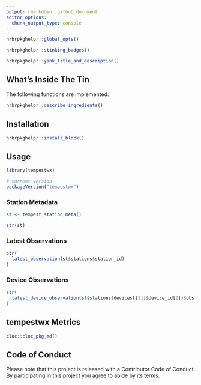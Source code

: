 ```yaml
---
output: rmarkdown::github_document
editor_options: 
  chunk_output_type: console
---
```

```r
hrbrpkghelpr::global_opts()
```

```r
hrbrpkghelpr::stinking_badges()
```

```r
hrbrpkghelpr::yank_title_and_description()
```

## What's Inside The Tin

The following functions are implemented:

```r
hrbrpkghelpr::describe_ingredients()
```

## Installation

```r
hrbrpkghelpr::install_block()
```

## Usage

```r
library(tempestwx)

# current version
packageVersion("tempestwx")

```

### Station Metadata

```r
st <- tempest_station_meta()

str(st)
```

### Latest Observations

```r
str(
  latest_observation(st$stations$station_id)
)
```

### Device Observations

```r
str(
  latest_device_observation(st$stations$devices[[1]]$device_id[2])$obs
)
```

## tempestwx Metrics

```r
cloc::cloc_pkg_md()
```

## Code of Conduct

Please note that this project is released with a Contributor Code of Conduct. 
By participating in this project you agree to abide by its terms.
